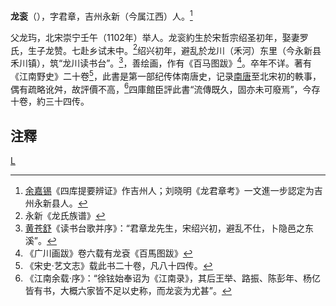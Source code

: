 '''龙衮'''（{{bd|?||?|}}），字君章，吉州永新（今属江西）人。<ref>[[余嘉锡|余嘉锡]]《四库提要辨证》作吉州人；刘晓明《龙君章考》一文進一步認定为吉州永新县人。</ref>

父龙玙，北宋崇宁壬午（1102年）举人。龙衮約生於宋哲宗绍圣初年，娶妻罗氏，生子龙赞。七赴乡试未中。<ref>永新《龙氏族谱》</ref>绍兴初年，避乱於龙川（禾河）东里（今永新县禾川镇），筑“龙川读书台”。<ref>[[黄苍舒|黄苍舒]]《读书台歌并序》：“君章龙先生，宋绍兴初，避乱不仕，卜隐邑之东溪”。</ref>，善绘画，作有《百马图跋》<ref>《广川画跋》卷六载有龙袞《百馬图跋》</ref>。卒年不详。著有《江南野史》二十卷<ref>《宋史·艺文志》载此书二十卷，凡八十四传。</ref>，此書是第一部纪传体南唐史，记录[[南唐|南唐]]至北宋初的軼事，偶有疏略讹舛，故評價不高，<ref>《江南余载·序》：“徐铉始奉诏为《江南录》，其后王举、路振、陈彭年、杨亿皆有书，大概六家皆不足以史称，而龙衮为尤甚”。</ref>四庫館臣評此書“流傳既久，固亦未可廢焉”，今存十卷，約三十四传。

==注釋==
{{reflist}}
[[category:宋朝人|L]]